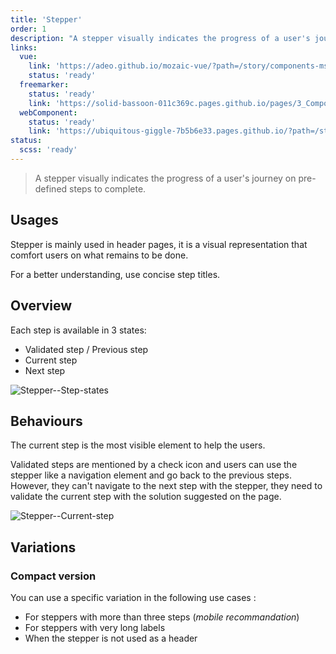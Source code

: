 ```yaml
---
title: 'Stepper'
order: 1
description: "A stepper visually indicates the progress of a user's journey on pre-defined steps to complete."
links:
  vue:
    link: 'https://adeo.github.io/mozaic-vue/?path=/story/components-mstepper'
    status: 'ready'
  freemarker:
    status: 'ready'
    link: 'https://solid-bassoon-011c369c.pages.github.io/pages/3_Components/stepper/'
  webComponent:
    status: 'ready'
    link: 'https://ubiquitous-giggle-7b5b6e33.pages.github.io/?path=/story/components-stepper'
status:
  scss: 'ready'
---
```


> A stepper visually indicates the progress of a user's journey on pre-defined steps to complete.

<Preview path="default" nude />

## Usages

Stepper is mainly used in header pages, it is a visual representation that comfort users on what remains to be done.

<Highlight theme="warning" title="Be aware">
  For a better understanding, use concise step titles.
</Highlight>

## Overview

Each step is available in 3 states:

- Validated step / Previous step
- Current step
- Next step

![Stepper--Step-states](Stepper--Step-states.png)

## Behaviours

The current step is the most visible element to help the users.

Validated steps are mentioned by a check icon and users can use the stepper like a navigation element and go back to the previous steps.
However, they can't navigate to the next step with the stepper, they need to validate the current step with the solution suggested on the page.

![Stepper--Current-step](Stepper--Current-step.png)

## Variations

### Compact version

You can use a specific variation in the following use cases :

- For steppers with more than three steps (_mobile recommandation_)
- For steppers with very long labels
- When the stepper is not used as a header

<Preview path="compact" nude />
